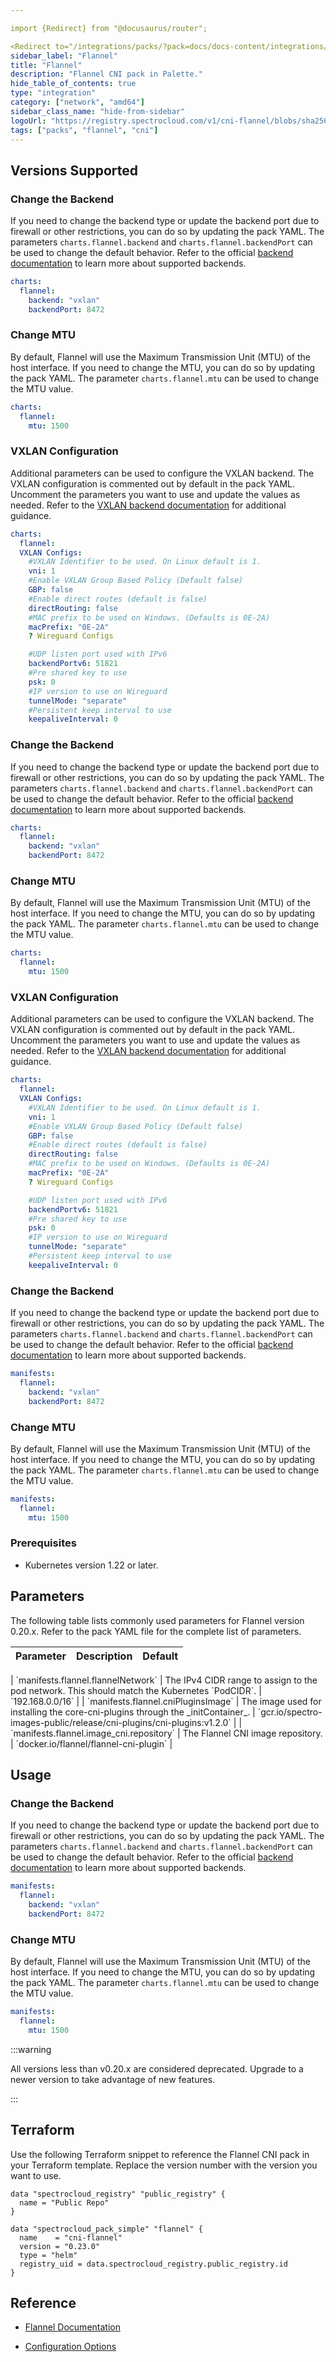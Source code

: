 ```yaml
---

import {Redirect} from "@docusaurus/router";

<Redirect to="/integrations/packs/?pack=docs/docs-content/integrations/cni-flannel" />
sidebar_label: "Flannel"
title: "Flannel"
description: "Flannel CNI pack in Palette."
hide_table_of_contents: true
type: "integration"
category: ["network", "amd64"]
sidebar_class_name: "hide-from-sidebar"
logoUrl: "https://registry.spectrocloud.com/v1/cni-flannel/blobs/sha256:24e56da9fc207788ba520cd00e31af042cfc9b00a3c21a5ad40a4dd592500589?type=image.webp"
tags: ["packs", "flannel", "cni"]
---
```



<Redirect to="/integrations/packs/?pack=docs/docs-content/integrations/cni-flannel" />

## Versions Supported

<Tabs queryString="parent">
<TabItem value="0.23.x" label="0.23.x">

### Change the Backend

If you need to change the backend type or update the backend port due to firewall or other restrictions, you can do so
by updating the pack YAML. The parameters `charts.flannel.backend` and `charts.flannel.backendPort` can be used to
change the default behavior. Refer to the official
[backend documentation](https://github.com/flannel-io/flannel/blob/v0.23.0/Documentation/backends.md) to learn more
about supported backends.

```yaml
charts:
  flannel:
    backend: "vxlan"
    backendPort: 8472
```

### Change MTU

By default, Flannel will use the Maximum Transmission Unit (MTU) of the host interface. If you need to change the MTU,
you can do so by updating the pack YAML. The parameter `charts.flannel.mtu` can be used to change the MTU value.

```yaml
charts:
  flannel:
    mtu: 1500
```

### VXLAN Configuration

Additional parameters can be used to configure the VXLAN backend. The VXLAN configuration is commented out by default in
the pack YAML. Uncomment the parameters you want to use and update the values as needed. Refer to the
[VXLAN backend documentation](https://github.com/flannel-io/flannel/blob/v0.23.0/Documentation/backends.md) for
additional guidance.

```yaml hideClipboard
charts:
  flannel:
  VXLAN Configs:
    #VXLAN Identifier to be used. On Linux default is 1.
    vni: 1
    #Enable VXLAN Group Based Policy (Default false)
    GBP: false
    #Enable direct routes (default is false)
    directRouting: false
    #MAC prefix to be used on Windows. (Defaults is 0E-2A)
    macPrefix: "0E-2A"
    ? Wireguard Configs

    #UDP listen port used with IPv6
    backendPortv6: 51821
    #Pre shared key to use
    psk: 0
    #IP version to use on Wireguard
    tunnelMode: "separate"
    #Persistent keep interval to use
    keepaliveInterval: 0
```

</TabItem>
<TabItem value="0.22.x" label="0.22.x">

### Change the Backend

If you need to change the backend type or update the backend port due to firewall or other restrictions, you can do so
by updating the pack YAML. The parameters `charts.flannel.backend` and `charts.flannel.backendPort` can be used to
change the default behavior. Refer to the official
[backend documentation](https://github.com/flannel-io/flannel/blob/v0.22.3/Documentation/backends.md) to learn more
about supported backends.

```yaml
charts:
  flannel:
    backend: "vxlan"
    backendPort: 8472
```

### Change MTU

By default, Flannel will use the Maximum Transmission Unit (MTU) of the host interface. If you need to change the MTU,
you can do so by updating the pack YAML. The parameter `charts.flannel.mtu` can be used to change the MTU value.

```yaml
charts:
  flannel:
    mtu: 1500
```

### VXLAN Configuration

Additional parameters can be used to configure the VXLAN backend. The VXLAN configuration is commented out by default in
the pack YAML. Uncomment the parameters you want to use and update the values as needed. Refer to the
[VXLAN backend documentation](https://github.com/flannel-io/flannel/blob/v0.22.3/Documentation/backends.md) for
additional guidance.

```yaml hideClipboard
charts:
  flannel:
  VXLAN Configs:
    #VXLAN Identifier to be used. On Linux default is 1.
    vni: 1
    #Enable VXLAN Group Based Policy (Default false)
    GBP: false
    #Enable direct routes (default is false)
    directRouting: false
    #MAC prefix to be used on Windows. (Defaults is 0E-2A)
    macPrefix: "0E-2A"
    ? Wireguard Configs

    #UDP listen port used with IPv6
    backendPortv6: 51821
    #Pre shared key to use
    psk: 0
    #IP version to use on Wireguard
    tunnelMode: "separate"
    #Persistent keep interval to use
    keepaliveInterval: 0
```

</TabItem>
<TabItem value="0.21.x" label="0.21.x">

### Change the Backend

If you need to change the backend type or update the backend port due to firewall or other restrictions, you can do so
by updating the pack YAML. The parameters `charts.flannel.backend` and `charts.flannel.backendPort` can be used to
change the default behavior. Refer to the official
[backend documentation](https://github.com/flannel-io/flannel/blob/v0.21.5/Documentation/backends.md) to learn more
about supported backends.

```yaml
manifests:
  flannel:
    backend: "vxlan"
    backendPort: 8472
```

### Change MTU

By default, Flannel will use the Maximum Transmission Unit (MTU) of the host interface. If you need to change the MTU,
you can do so by updating the pack YAML. The parameter `charts.flannel.mtu` can be used to change the MTU value.

```yaml
manifests:
  flannel:
    mtu: 1500
```

</TabItem>
<TabItem value="0.20.x" label="0.20.x">

### Prerequisites

- Kubernetes version 1.22 or later.

## Parameters

The following table lists commonly used parameters for Flannel version 0.20.x. Refer to the pack YAML file for the
complete list of parameters.

| Parameter                                | Description                                                                                   | Default                                                               |
| ---------------------------------------- | --------------------------------------------------------------------------------------------- | --------------------------------------------------------------------- |


<Redirect to="/integrations/packs/?pack=docs/docs-content/integrations/cni-flannel" />
| `manifests.flannel.flannelNetwork`       | The IPv4 CIDR range to assign to the pod network. This should match the Kubernetes `PodCIDR`. | `192.168.0.0/16`                                                      |
| `manifests.flannel.cniPluginsImage`      | The image used for installing the core-cni-plugins through the _initContainer_.               | `gcr.io/spectro-images-public/release/cni-plugins/cni-plugins:v1.2.0` |
| `manifests.flannel.image_cni.repository` | The Flannel CNI image repository.                                                             | `docker.io/flannel/flannel-cni-plugin`                                |

## Usage

### Change the Backend

If you need to change the backend type or update the backend port due to firewall or other restrictions, you can do so
by updating the pack YAML. The parameters `charts.flannel.backend` and `charts.flannel.backendPort` can be used to
change the default behavior. Refer to the official
[backend documentation](https://github.com/flannel-io/flannel/blob/v0.21.5/Documentation/backends.md) to learn more
about supported backends.

```yaml
manifests:
  flannel:
    backend: "vxlan"
    backendPort: 8472
```

### Change MTU

By default, Flannel will use the Maximum Transmission Unit (MTU) of the host interface. If you need to change the MTU,
you can do so by updating the pack YAML. The parameter `charts.flannel.mtu` can be used to change the MTU value.

```yaml
manifests:
  flannel:
    mtu: 1500
```

</TabItem>
<TabItem label="Deprecated" value="deprecated">

:::warning

All versions less than v0.20.x are considered deprecated. Upgrade to a newer version to take advantage of new features.

:::

</TabItem>
</Tabs>

## Terraform

Use the following Terraform snippet to reference the Flannel CNI pack in your Terraform template. Replace the version
number with the version you want to use.

```hcl
data "spectrocloud_registry" "public_registry" {
  name = "Public Repo"
}

data "spectrocloud_pack_simple" "flannel" {
  name    = "cni-flannel"
  version = "0.23.0"
  type = "helm"
  registry_uid = data.spectrocloud_registry.public_registry.id
}
```

## Reference

- [Flannel Documentation](https://github.com/flannel-io/flannel/tree/master?tab=readme-ov-file#how-it-works)

- [Configuration Options](https://github.com/flannel-io/flannel/blob/master/Documentation/configuration.md)
